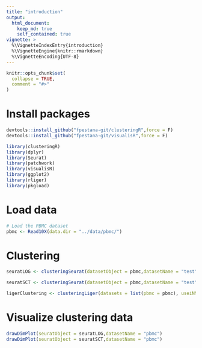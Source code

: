 ```yaml
---
title: "introduction"
output: 
  html_document:
    keep_md: true
    self_contained: true
vignette: >
  %\VignetteIndexEntry{introduction}
  %\VignetteEngine{knitr::rmarkdown}
  %\VignetteEncoding{UTF-8}
---
```


```r
knitr::opts_chunk$set(
  collapse = TRUE,
  comment = "#>"
)
```

# Install packages
```r
devtools::install_github("fpestana-git/clusteringR",force = F)
devtools::install_github("fpestana-git/visualisR",force = F)
```

```r
library(clusteringR)
library(dplyr)
library(Seurat)
library(patchwork)
library(visualisR)
library(ggplot2)
library(rliger)
library(pkgload)

```

# Load data
```r
# Load the PBMC dataset
pbmc <- Read10X(data.dir = "../data/pbmc/")
```

# Clustering
```r
seuratLOG <- clusteringSeurat(datasetObject = pbmc,datasetName = "test",metadataAvailable = F,mapTypeValue = "umap",normalizationMethod = "LOG")

seuratSCT <- clusteringSeurat(datasetObject = pbmc,datasetName = "test",metadataAvailable = F,mapTypeValue = "umap",normalizationMethod = "SCT")

ligerClustering <- clusteringLiger(datasets = list(pbmc = pbmc), useiNMF = T)
```

# Visualize clustering data
```r
drawDimPlot(seuratObject = seuratLOG,datasetName = "pbmc")
drawDimPlot(seuratObject = seuratSCT,datasetName = "pbmc")
```


